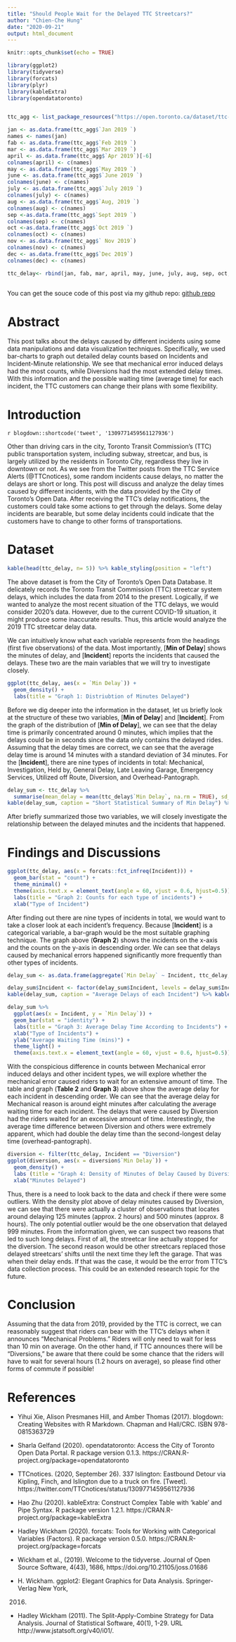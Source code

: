 ```yaml
---
title: "Should People Wait for the Delayed TTC Streetcars?"
author: "Chien-Che Hung"
date: "2020-09-21"
output: html_document
---
```


```r
knitr::opts_chunk$set(echo = TRUE)
```

```r
library(ggplot2)
library(tidyverse)
library(forcats)
library(plyr)
library(kableExtra)
library(opendatatoronto)


ttc_agg <- list_package_resources("https://open.toronto.ca/dataset/ttc-streetcar-delay-data/")[7,] %>% get_resource()

jan <- as.data.frame(ttc_agg$`Jan 2019 `)
names <- names(jan)
fab <- as.data.frame(ttc_agg$`Feb 2019 `)
mar <- as.data.frame(ttc_agg$`Mar 2019 `)
april <- as.data.frame(ttc_agg$`Apr 2019`)[-6]
colnames(april) <- c(names)
may <- as.data.frame(ttc_agg$`May 2019 `)
june <- as.data.frame(ttc_agg$`June 2019 `)
colnames(june) <- c(names)
july <- as.data.frame(ttc_agg$`July 2019 `)
colnames(july) <- c(names)
aug <- as.data.frame(ttc_agg$`Aug, 2019 `)
colnames(aug) <- c(names)
sep <-as.data.frame(ttc_agg$`Sept 2019 `)
colnames(sep) <- c(names)
oct <-as.data.frame(ttc_agg$`Oct 2019 `)
colnames(oct) <- c(names)
nov <- as.data.frame(ttc_agg$` Nov 2019`)
colnames(nov) <- c(names)
dec <- as.data.frame(ttc_agg$`Dec 2019`)
colnames(dec) <- c(names)

ttc_delay<- rbind(jan, fab, mar, april, may, june, july, aug, sep, oct, nov, dec)
                          
```

You can get the souce code of this post via my github repo: [github repo](https://github.com/frankkhung/my_website/blob/master/content/posts/Assignment1.Rmd)

# Abstract

This post talks about the delays caused by different incidents using some data manipulations and data visualization techniques. Specifically, we used bar-charts to graph out detailed delay counts based on Incidents and Incident-Minute relationship. We see that mechanical error induced delays had the most counts, while Diversions had the most extended delay times. With this information and the possible waiting time (average time) for each incident, the TTC customers can change their plans with some flexibility. 

# Introduction

`r blogdown::shortcode('tweet', '1309771459561127936')`

Other than driving cars in the city, Toronto Transit Commission's (TTC) public transportation system, including subway, streetcar, and bus, is largely utilized by the residents in Toronto City, regardless they live in downtown or not. As we see from the Twitter posts from the TTC Service Alerts (@TTCnotices), some random incidents cause delays, no matter the delays are short or long. This post will discuss and analyze the delay times caused by different incidents, with the data provided by the City of Toronto's Open Data. After receiving the TTC's delay notifications, the customers could take some actions to get through the delays. Some delay incidents are bearable, but some delay incidents could indicate that the customers have to change to other forms of transportations. 

# Dataset

```r
kable(head(ttc_delay, n= 5)) %>% kable_styling(position = "left") 
```

The above dataset is from the City of Toronto's Open Data Database. It delicately records the Toronto Transit Commission (TTC) streetcar system delays, which includes the data from 2014 to the present. Logically, if we wanted to analyze the most recent situation of the TTC delays, we would consider 2020's data. However, due to the current COVID-19 situation, it might produce some inaccurate results. Thus, this article would analyze the 2019 TTC streetcar delay data.

We can intuitively know what each variable represents from the headings (first five observations) of the data. Most importantly, [**Min of Delay**] shows the minutes of delay, and [**Incident**] reports the incidents that caused the delays. These two are the main variables that we will try to investigate closely.

```r
ggplot(ttc_delay, aes(x = `Min Delay`)) +
  geom_density() +
  labs(title = "Graph 1: Distriubtion of Minutes Delayed")
```


Before we dig deeper into the information in the dataset, let us briefly look at the structure of these two variables, [**Min of Delay**] and [**Incident**]. From the graph of the distribution of [**Min of Delay**], we can see that the delay time is primarily concentrated around 0 minutes, which implies that the delays could be in seconds since the data only contains the delayed rides. Assuming that the delay times are correct, we can see that the average delay time is around 14 minutes with a standard deviation of 34 minutes. For the [**Incident**], there are nine types of incidents in total: Mechanical, Investigation, Held by, General Delay, Late Leaving Garage, Emergency Services, Utilized off Route, Diversion, and Overhead-Pantograph.

```r

delay_sum <- ttc_delay %>% 
  summarise(mean_delay = mean(ttc_delay$`Min Delay`, na.rm = TRUE), sd_delay = sd(ttc_delay$`Min Delay`, na.rm = TRUE))
kable(delay_sum, caption = "Short Statistical Summary of Min Delay") %>% kable_styling(position = "center")
```

After briefly summarized those two variables, we will closely investigate the relationship between the delayed minutes and the incidents that happened.




# Findings and Discussions

```r
ggplot(ttc_delay, aes(x = forcats::fct_infreq(Incident))) +
  geom_bar(stat = "count") +
  theme_minimal() +
  theme(axis.text.x = element_text(angle = 60, vjust = 0.6, hjust=0.5)) +
  labs(title = "Graph 2: Counts for each type of incidents") +
  xlab("Type of Incident")
```

After finding out there are nine types of incidents in total, we would want to take a closer look at each incident's frequency. Because [**Incident**] is a categorical variable, a bar-graph would be the most suitable graphing technique. The graph above (**Graph 2**) shows the incidents on the x-axis and the counts on the y-axis in descending order. We can see that delays caused by mechanical errors happened significantly more frequently than other types of incidents.



```r
delay_sum <- as.data.frame(aggregate(`Min Delay` ~ Incident, ttc_delay, mean))

delay_sum$Incident <- factor(delay_sum$Incident, levels = delay_sum$Incident[order(delay_sum$`Min Delay`, decreasing = TRUE)])
kable(delay_sum, caption = "Average Delays of each Incident") %>% kable_styling(position = "center") %>% row_spec(7, bold = T, background = "#D7261E")

delay_sum %>%
  ggplot(aes(x = Incident, y = `Min Delay`)) +
  geom_bar(stat = "identity") + 
  labs(title = "Graph 3: Average Delay Time According to Incidents") +
  xlab("Type of Incidents") +
  ylab("Average Waiting Time (mins)") +
  theme_light() +
  theme(axis.text.x = element_text(angle = 60, vjust = 0.6, hjust=0.5))
```

With the conspicious difference in counts between Mechanical error induced delays and other incident types, we will explore whether the mechanical error caused riders to wait for an extensive amount of time. The table and graph (**Table 2** and **Graph 3**) above show the average delay for each incident in descending order. We can see that the average delay for Mechanical reason is around eight minutes after calculating the average waiting time for each incident. The delays that were caused by Diversion had the riders waited for an excessive amount of time. Interestingly, the average time difference between Diversion and others were extremely apparent, which had double the delay time than the second-longest delay time (overhead-pantograph).

```r
diversion <- filter(ttc_delay, Incident == "Diversion")
ggplot(diversion, aes(x = diversion$`Min Delay`)) +
  geom_density() +
  labs (title = "Graph 4: Density of Minutes of Delay Caused by Diversion")+
  xlab("Minutes Delayed")
```

Thus, there is a need to look back to the data and check if there were some outliers. With the density plot above of delay minutes caused by Diversion, we can see that there were actually a cluster of observations that locates around delaying 125 minutes (approx. 2 hours) and 500 minutes (approx. 8 hours). The only potential outlier would be the one observation that delayed 999 minutes. From the information given, we can suspect two reasons that led to such long delays. First of all, the streetcar line actually stopped for the diversion. The second reason would be other streetcars replaced those delayed streetcars' shifts until the next time they left the garage. That was when their delay ends. If that was the case, it would be the error from TTC's data collection process. This could be an extended research topic for the future.

# Conclusion
Assuming that the data from 2019, provided by the TTC is correct, we can reasonably suggest that riders can bear with the TTC's delays when it announces "Mechanical Problems." Riders will only need to wait for less than 10 min on average. On the other hand, if TTC announces there will be "Diversions," be aware that there could be some chance that the riders will have to wait for several hours (1.2 hours on average), so please find other forms of commute if possible! 

# References

- Yihui Xie, Alison Presmanes Hill, and Amber Thomas (2017). blogdown: Creating
  Websites with R Markdown. Chapman and Hall/CRC. ISBN 978-0815363729
  
- Sharla Gelfand (2020). opendatatoronto: Access the City of Toronto Open Data Portal.
  R package version 0.1.3. https://CRAN.R-project.org/package=opendatatoronto

- TTCnotices. (2020, September 26). 337 Islington: Eastbound Detour via Kipling, Finch, and
  Islington due to a truck on fire. [Tweet]. https://twitter.com/TTCnotices/status/1309771459561127936

- Hao Zhu (2020). kableExtra: Construct Complex Table with 'kable' and Pipe Syntax. R
  package version 1.2.1. https://CRAN.R-project.org/package=kableExtra
  
- Hadley Wickham (2020). forcats: Tools for Working with Categorical Variables
  (Factors). R package version 0.5.0. https://CRAN.R-project.org/package=forcats

- Wickham et al., (2019). Welcome to the tidyverse. Journal of Open Source Software,
  4(43), 1686, https://doi.org/10.21105/joss.01686
  
- H. Wickham. ggplot2: Elegant Graphics for Data Analysis. Springer-Verlag New York,
  2016.

- Hadley Wickham (2011). The Split-Apply-Combine Strategy for Data Analysis. Journal of
  Statistical Software, 40(1), 1-29. URL http://www.jstatsoft.org/v40/i01/.
  
  